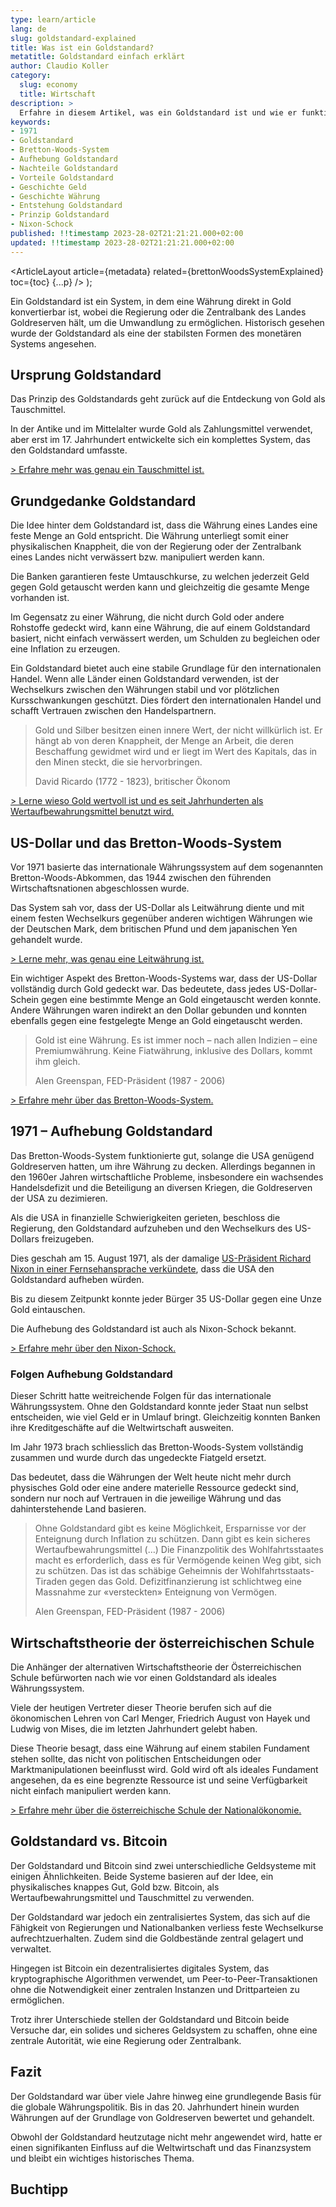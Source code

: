 ```yaml
---
type: learn/article
lang: de
slug: goldstandard-explained
title: Was ist ein Goldstandard?
metatitle: Goldstandard einfach erklärt
author: Claudio Koller
category:
  slug: economy
  title: Wirtschaft
description: >
  Erfahre in diesem Artikel, was ein Goldstandard ist und wie er funktioniert. Der Artikel erklärt die historische Bedeutung des Goldstandards und wie er die Wirtschaft beeinflusst hat.
keywords:
- 1971
- Goldstandard
- Bretton-Woods-System
- Aufhebung Goldstandard
- Nachteile Goldstandard
- Vorteile Goldstandard
- Geschichte Geld
- Geschichte Währung
- Entstehung Goldstandard
- Prinzip Goldstandard
- Nixon-Schock
published: !!timestamp 2023-28-02T21:21:21.000+02:00
updated: !!timestamp 2023-28-02T21:21:21.000+02:00
---
```



  <ArticleLayout
    article={metadata}
    related={brettonWoodsSystemExplained}
    toc={toc}
    {...p}
  />
);

Ein Goldstandard ist ein System, in dem eine Währung direkt in Gold konvertierbar ist, wobei die Regierung oder die Zentralbank des Landes Goldreserven hält, um die Umwandlung zu ermöglichen. Historisch gesehen wurde der Goldstandard als eine der stabilsten Formen des monetären Systems angesehen.

## Ursprung Goldstandard

Das Prinzip des Goldstandards geht zurück auf die Entdeckung von Gold als Tauschmittel. 

In der Antike und im Mittelalter wurde Gold als Zahlungsmittel verwendet, aber erst im 17. Jahrhundert entwickelte sich ein komplettes System, das den Goldstandard umfasste. 

[> Erfahre mehr was genau ein Tauschmittel ist.](/learn/economy/medium-of-exchange-explained)

## Grundgedanke Goldstandard

Die Idee hinter dem Goldstandard ist, dass die Währung eines Landes eine feste Menge an Gold entspricht. Die Währung unterliegt somit einer physikalischen Knappheit, die von der Regierung oder der Zentralbank eines Landes nicht verwässert bzw. manipuliert werden kann. 

<Callout icon = "💡">
 Die Banken garantieren feste Umtauschkurse, zu welchen jederzeit Geld gegen Gold getauscht werden kann und gleichzeitig die gesamte Menge vorhanden ist.
</Callout>

Im Gegensatz zu einer Währung, die nicht durch Gold oder andere Rohstoffe gedeckt wird, kann eine Währung, die auf einem Goldstandard basiert, nicht einfach verwässert werden, um Schulden zu begleichen oder eine Inflation zu erzeugen.

Ein Goldstandard bietet auch eine stabile Grundlage für den internationalen Handel. Wenn alle Länder einen Goldstandard verwenden, ist der Wechselkurs zwischen den Währungen stabil und vor plötzlichen Kursschwankungen geschützt. Dies fördert den internationalen Handel und schafft Vertrauen zwischen den Handelspartnern.

> Gold und Silber besitzen einen innere Wert, der nicht willkürlich ist. Er hängt ab von deren Knappheit, der Menge an Arbeit, die deren Beschaffung gewidmet wird und er liegt im Wert des Kapitals, das in den Minen steckt, die sie hervorbringen.
> 
> David Ricardo (1772 - 1823), britischer Ökonom

[> Lerne wieso Gold wertvoll ist und es seit Jahrhunderten als Wertaufbewahrungsmittel benutzt wird.](/learn/economy/gold-explained)

## US-Dollar und das Bretton-Woods-System

Vor 1971 basierte das internationale Währungssystem auf dem sogenannten Bretton-Woods-Abkommen, das 1944 zwischen den führenden Wirtschaftsnationen abgeschlossen wurde. 

Das System sah vor, dass der US-Dollar als Leitwährung diente und mit einem festen Wechselkurs gegenüber anderen wichtigen Währungen wie der Deutschen Mark, dem britischen Pfund und dem japanischen Yen gehandelt wurde.

[> Lerne mehr, was genau eine Leitwährung ist.](/learn/economy/reserve-currency-explained)

Ein wichtiger Aspekt des Bretton-Woods-Systems war, dass der US-Dollar vollständig durch Gold gedeckt war. Das bedeutete, dass jedes US-Dollar-Schein gegen eine bestimmte Menge an Gold eingetauscht werden konnte. Andere Währungen waren indirekt an den Dollar gebunden und konnten ebenfalls gegen eine festgelegte Menge an Gold eingetauscht werden.

> Gold ist eine Währung. Es ist immer noch – nach allen Indizien – eine Premiumwährung. Keine Fiatwährung, inklusive des Dollars, kommt ihm gleich.
>
> Alen Greenspan, FED-Präsident (1987 - 2006)

[> Erfahre mehr über das Bretton-Woods-System.](/learn/economy/bretton-woods-system-explained)

## 1971 – Aufhebung Goldstandard

Das Bretton-Woods-System funktionierte gut, solange die USA genügend Goldreserven hatten, um ihre Währung zu decken. Allerdings begannen in den 1960er Jahren wirtschaftliche Probleme, insbesondere ein wachsendes Handelsdefizit und die Beteiligung an diversen Kriegen, die Goldreserven der USA zu dezimieren.

Als die USA in finanzielle Schwierigkeiten gerieten, beschloss die Regierung, den Goldstandard aufzuheben und den Wechselkurs des US-Dollars freizugeben. 

Dies geschah am 15. August 1971, als der damalige [US-Präsident Richard Nixon in einer Fernsehansprache verkündete](https://www.youtube.com/watch?v=rcnhF09QN78&t=2s), dass die USA den Goldstandard aufheben würden.

Bis zu diesem Zeitpunkt konnte jeder Bürger 35 US-Dollar gegen eine Unze Gold eintauschen.

<Callout icon = "💡">
 Die Aufhebung des Goldstandard ist auch als Nixon-Schock bekannt.
</Callout>

[> Erfahre mehr über den Nixon-Schock.](/learn/economy/nixon-shock-explained)

### Folgen Aufhebung Goldstandard

Dieser Schritt hatte weitreichende Folgen für das internationale Währungssystem. Ohne den Goldstandard konnte jeder Staat nun selbst entscheiden, wie viel Geld er in Umlauf bringt. Gleichzeitig konnten Banken ihre Kreditgeschäfte auf die Weltwirtschaft ausweiten.

<Callout icon = "💡">
Im Jahr 1973 brach schliesslich das Bretton-Woods-System vollständig zusammen und wurde durch das ungedeckte Fiatgeld ersetzt. 
</Callout>

Das bedeutet, dass die Währungen der Welt heute nicht mehr durch physisches Gold oder eine andere materielle Ressource gedeckt sind, sondern nur noch auf Vertrauen in die jeweilige Währung und das dahinterstehende Land basieren.

> Ohne Goldstandard gibt es keine Möglichkeit, Ersparnisse vor der Enteignung durch Inflation zu schützen. Dann gibt es kein sicheres Wertaufbewahrungsmittel (…) Die Finanzpolitik des Wohlfahrtsstaates macht es erforderlich, dass es für Vermögende keinen Weg gibt, sich zu schützen. Das ist das schäbige Geheimnis der Wohlfahrtsstaats-Tiraden gegen das Gold. Defizitfinanzierung ist schlichtweg eine Massnahme zur «versteckten» Enteignung von Vermögen.
>
> Alen Greenspan, FED-Präsident (1987 - 2006)

## Wirtschaftstheorie der österreichischen Schule

Die Anhänger der alternativen Wirtschaftstheorie der Österreichischen Schule befürworten nach wie vor einen Goldstandard als ideales Währungssystem. 

Viele der heutigen Vertreter dieser Theorie berufen sich auf die ökonomischen Lehren von Carl Menger, Friedrich August von Hayek und Ludwig von Mises, die im letzten Jahrhundert gelebt haben.

Diese Theorie besagt, dass eine Währung auf einem stabilen Fundament stehen sollte, das nicht von politischen Entscheidungen oder Marktmanipulationen beeinflusst wird. Gold wird oft als ideales Fundament angesehen, da es eine begrenzte Ressource ist und seine Verfügbarkeit nicht einfach manipuliert werden kann.

[> Erfahre mehr über die österreichische Schule der Nationalökonomie.](/learn/economy/austrian-economics-explained)

## Goldstandard vs. Bitcoin

Der Goldstandard und Bitcoin sind zwei unterschiedliche Geldsysteme mit einigen Ähnlichkeiten. Beide Systeme basieren auf der Idee, ein physikalisches knappes Gut, Gold bzw. Bitcoin, als Wertaufbewahrungsmittel und Tauschmittel zu verwenden. 

Der Goldstandard war jedoch ein zentralisiertes System, das sich auf die Fähigkeit von Regierungen und Nationalbanken verliess feste Wechselkurse aufrechtzuerhalten. Zudem sind die Goldbestände zentral gelagert und verwaltet.

Hingegen ist Bitcoin ein dezentralisiertes digitales System, das kryptographische Algorithmen verwendet, um Peer-to-Peer-Transaktionen ohne die Notwendigkeit einer zentralen Instanzen und Drittparteien zu ermöglichen. 

Trotz ihrer Unterschiede stellen der Goldstandard und Bitcoin beide Versuche dar, ein solides und sicheres Geldsystem zu schaffen, ohne eine zentrale Autorität, wie eine Regierung oder Zentralbank.

## Fazit

Der Goldstandard war über viele Jahre hinweg eine grundlegende Basis für die globale Währungspolitik. Bis in das 20. Jahrhundert hinein wurden Währungen auf der Grundlage von Goldreserven bewertet und gehandelt. 

Obwohl der Goldstandard heutzutage nicht mehr angewendet wird, hatte er einen signifikanten Einfluss auf die Weltwirtschaft und das Finanzsystem und bleibt ein wichtiges historisches Thema.

## Buchtipp

<Books>
  <Book book={bitcoinStandard} />
</Books>
